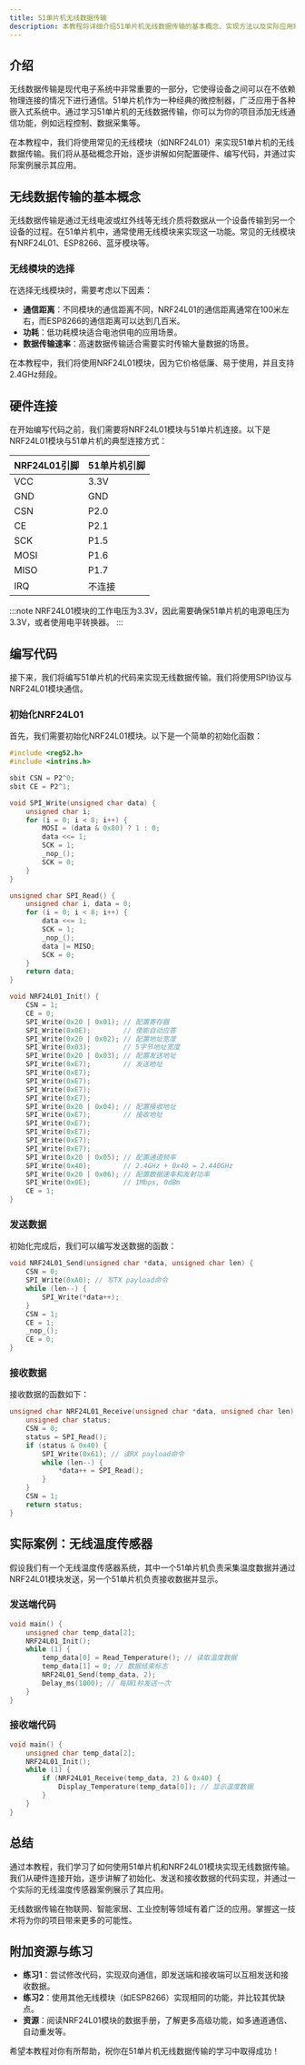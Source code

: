 ```yaml
---
title: 51单片机无线数据传输
description: 本教程将详细介绍51单片机无线数据传输的基本概念、实现方法以及实际应用案例，适合初学者学习。
---
```


## 介绍

无线数据传输是现代电子系统中非常重要的一部分，它使得设备之间可以在不依赖物理连接的情况下进行通信。51单片机作为一种经典的微控制器，广泛应用于各种嵌入式系统中。通过学习51单片机的无线数据传输，你可以为你的项目添加无线通信功能，例如远程控制、数据采集等。

在本教程中，我们将使用常见的无线模块（如NRF24L01）来实现51单片机的无线数据传输。我们将从基础概念开始，逐步讲解如何配置硬件、编写代码，并通过实际案例展示其应用。

## 无线数据传输的基本概念

无线数据传输是通过无线电波或红外线等无线介质将数据从一个设备传输到另一个设备的过程。在51单片机中，通常使用无线模块来实现这一功能。常见的无线模块有NRF24L01、ESP8266、蓝牙模块等。

### 无线模块的选择

在选择无线模块时，需要考虑以下因素：
- **通信距离**：不同模块的通信距离不同，NRF24L01的通信距离通常在100米左右，而ESP8266的通信距离可以达到几百米。
- **功耗**：低功耗模块适合电池供电的应用场景。
- **数据传输速率**：高速数据传输适合需要实时传输大量数据的场景。

在本教程中，我们将使用NRF24L01模块，因为它价格低廉、易于使用，并且支持2.4GHz频段。

## 硬件连接

在开始编写代码之前，我们需要将NRF24L01模块与51单片机连接。以下是NRF24L01模块与51单片机的典型连接方式：

| NRF24L01引脚 | 51单片机引脚 |
|--------------|--------------|
| VCC          | 3.3V         |
| GND          | GND          |
| CSN          | P2.0         |
| CE           | P2.1         |
| SCK          | P1.5         |
| MOSI         | P1.6         |
| MISO         | P1.7         |
| IRQ          | 不连接       |

:::note
NRF24L01模块的工作电压为3.3V，因此需要确保51单片机的电源电压为3.3V，或者使用电平转换器。
:::

## 编写代码

接下来，我们将编写51单片机的代码来实现无线数据传输。我们将使用SPI协议与NRF24L01模块通信。

### 初始化NRF24L01

首先，我们需要初始化NRF24L01模块。以下是一个简单的初始化函数：

```c
#include <reg52.h>
#include <intrins.h>

sbit CSN = P2^0;
sbit CE = P2^1;

void SPI_Write(unsigned char data) {
    unsigned char i;
    for (i = 0; i < 8; i++) {
        MOSI = (data & 0x80) ? 1 : 0;
        data <<= 1;
        SCK = 1;
        _nop_();
        SCK = 0;
    }
}

unsigned char SPI_Read() {
    unsigned char i, data = 0;
    for (i = 0; i < 8; i++) {
        data <<= 1;
        SCK = 1;
        _nop_();
        data |= MISO;
        SCK = 0;
    }
    return data;
}

void NRF24L01_Init() {
    CSN = 1;
    CE = 0;
    SPI_Write(0x20 | 0x01); // 配置寄存器
    SPI_Write(0x0E);        // 使能自动应答
    SPI_Write(0x20 | 0x02); // 配置地址宽度
    SPI_Write(0x03);        // 5字节地址宽度
    SPI_Write(0x20 | 0x03); // 配置发送地址
    SPI_Write(0xE7);        // 发送地址
    SPI_Write(0xE7);
    SPI_Write(0xE7);
    SPI_Write(0xE7);
    SPI_Write(0xE7);
    SPI_Write(0x20 | 0x04); // 配置接收地址
    SPI_Write(0xE7);        // 接收地址
    SPI_Write(0xE7);
    SPI_Write(0xE7);
    SPI_Write(0xE7);
    SPI_Write(0xE7);
    SPI_Write(0x20 | 0x05); // 配置通道频率
    SPI_Write(0x40);        // 2.4GHz + 0x40 = 2.440GHz
    SPI_Write(0x20 | 0x06); // 配置数据速率和发射功率
    SPI_Write(0x0E);        // 1Mbps, 0dBm
    CE = 1;
}
```

### 发送数据

初始化完成后，我们可以编写发送数据的函数：

```c
void NRF24L01_Send(unsigned char *data, unsigned char len) {
    CSN = 0;
    SPI_Write(0xA0); // 写TX payload命令
    while (len--) {
        SPI_Write(*data++);
    }
    CSN = 1;
    CE = 1;
    _nop_();
    CE = 0;
}
```

### 接收数据

接收数据的函数如下：

```c
unsigned char NRF24L01_Receive(unsigned char *data, unsigned char len) {
    unsigned char status;
    CSN = 0;
    status = SPI_Read();
    if (status & 0x40) {
        SPI_Write(0x61); // 读RX payload命令
        while (len--) {
            *data++ = SPI_Read();
        }
    }
    CSN = 1;
    return status;
}
```

## 实际案例：无线温度传感器

假设我们有一个无线温度传感器系统，其中一个51单片机负责采集温度数据并通过NRF24L01模块发送，另一个51单片机负责接收数据并显示。

### 发送端代码

```c
void main() {
    unsigned char temp_data[2];
    NRF24L01_Init();
    while (1) {
        temp_data[0] = Read_Temperature(); // 读取温度数据
        temp_data[1] = 0; // 数据结束标志
        NRF24L01_Send(temp_data, 2);
        Delay_ms(1000); // 每隔1秒发送一次
    }
}
```

### 接收端代码

```c
void main() {
    unsigned char temp_data[2];
    NRF24L01_Init();
    while (1) {
        if (NRF24L01_Receive(temp_data, 2) & 0x40) {
            Display_Temperature(temp_data[0]); // 显示温度数据
        }
    }
}
```

## 总结

通过本教程，我们学习了如何使用51单片机和NRF24L01模块实现无线数据传输。我们从硬件连接开始，逐步讲解了初始化、发送和接收数据的代码实现，并通过一个实际的无线温度传感器案例展示了其应用。

无线数据传输在物联网、智能家居、工业控制等领域有着广泛的应用。掌握这一技术将为你的项目带来更多的可能性。

## 附加资源与练习

- **练习1**：尝试修改代码，实现双向通信，即发送端和接收端可以互相发送和接收数据。
- **练习2**：使用其他无线模块（如ESP8266）实现相同的功能，并比较其优缺点。
- **资源**：阅读NRF24L01模块的数据手册，了解更多高级功能，如多通道通信、自动重发等。

希望本教程对你有所帮助，祝你在51单片机无线数据传输的学习中取得成功！